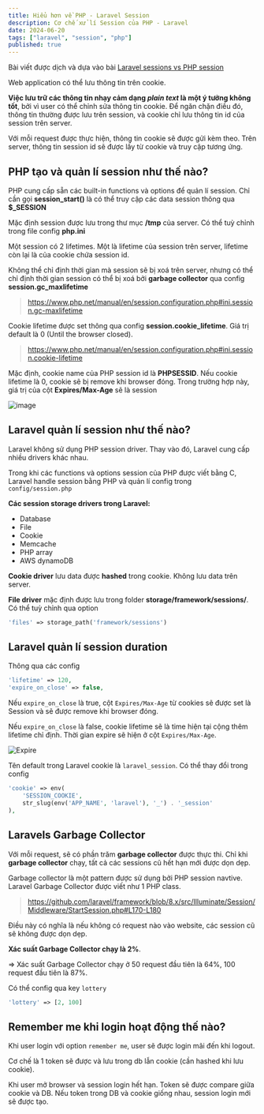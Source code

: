 ```yaml
---
title: Hiểu hơn về PHP - Laravel Session
description: Cơ chế xử lí Session của PHP - Laravel
date: 2024-06-20
tags: ["laravel", "session", "php"]
published: true
---
```


Bài viết được dịch và dựa vào bài [Laravel sessions vs PHP session](https://iwasherefirst2.medium.com/how-do-laravel-sessions-work-7b65d74a79a6)

Web application có thể lưu thông tin trên cookie.

**Việc lưu trữ các thông tin nhạy cảm dạng *plain text* là một ý tưởng không tốt**, bởi vì user có thể chỉnh sửa thông tin cookie. Để ngăn chặn điều đó, thông tin thường được lưu trên session, và cookie chỉ lưu thông tin id của session trên server. 

Với mỗi request được thực hiện, thông tin cookie sẽ được gửi kèm theo. Trên server, thông tin session id sẽ được lấy từ cookie và truy cập tương ứng. 

## PHP tạo và quản lí session như thế nào?

PHP cung cấp sẵn các built-in functions và options để quản lí session. Chỉ cần gọi **session_start()** là có thể truy cập các data session thông qua **$_SESSION**

Mặc định session được lưu trong thư mục **/tmp** của server. Có thể tuỳ chỉnh trong file config **php.ini**

Một session có 2 lifetimes. Một là lifetime của session trên server, lifetime còn lại là của cookie chứa session id.

Không thể chỉ định thời gian mà session sẽ bị xoá trên server, nhưng có thể chỉ định thời gian session có thể bị xoá bởi **garbage collector** qua config **session.gc_maxlifetime**

> https://www.php.net/manual/en/session.configuration.php#ini.session.gc-maxlifetime

Cookie lifetime được set thông qua config **session.cookie_lifetime**. Giá trị default là 0 (Until the browser closed).

> https://www.php.net/manual/en/session.configuration.php#ini.session.cookie-lifetime

Mặc định, cookie name của PHP session id là **PHPSESSID**. Nếu cookie lifetime là 0, cookie sẽ bị remove khi browser đóng. Trong trường hợp này, giá trị của cột **Expires/Max-Age** sẽ là session

![image](https://miro.medium.com/v2/resize:fit:1358/format:webp/0*KXSU0GC0gR08i-u-.png)

## Laravel quản lí session như thế nào?

Laravel không sử dụng PHP session driver. Thay vào đó, Laravel cung cấp nhiều drivers khác nhau. 

Trong khi các functions và options session của PHP được viết bằng C, Laravel handle session bằng PHP và quản lí config trong `config/session.php`

**Các session storage drivers trong Laravel:**

- Database
- File
- Cookie
- Memcache
- PHP array
- AWS dynamoDB

**Cookie driver** lưu data được **hashed** trong cookie. Không lưu data trên server. 

**File driver** mặc định được lưu trong folder **storage/framework/sessions/**. Có thể tuỳ chỉnh qua option

```php
'files' => storage_path('framework/sessions')
```

## Laravel quản lí session duration

Thông qua các config

```php
'lifetime' => 120,
'expire_on_close' => false,
```

Nếu `expire_on_close` là true, cột `Expires/Max-Age` từ cookies sẽ được set là Session và sẽ được remove khi browser đóng. 

Nếu `expire_on_close` là false, cookie lifetime sẽ là time hiện tại cộng thêm lifetime chỉ định. Thời gian expire sẽ hiện ở cột `Expires/Max-Age`.

![Expire](https://miro.medium.com/v2/resize:fit:1298/format:webp/0*rg31JIcSq3vIHJpu.png)

Tên default trong Laravel cookie là `laravel_session`. Có thể thay đổi trong config

```php
'cookie' => env(
    'SESSION_COOKIE',
    str_slug(env('APP_NAME', 'laravel'), '_') . '_session'
),
```

## Laravels Garbage Collector

Với mỗi request, sẽ có phần trăm **garbage collector** được thực thi. Chỉ khi **garbage collector** chạy, tất cả các sessions cũ hết hạn mới được dọn dẹp.

Garbage collector là một pattern được sử dụng bởi PHP session navtive.  Laravel Garbage Collector được viết như 1 PHP class.

> https://github.com/laravel/framework/blob/8.x/src/Illuminate/Session/Middleware/StartSession.php#L170-L180

Điều này có nghĩa là nếu không có request nào vào website, các session cũ sẽ không được dọn dẹp.

**Xác suất Garbage Collector chạy là 2%**. 

=> Xác suất Garbage Collector chạy ở 50 request đầu tiên là 64%, 100 request đầu tiên là 87%.

Có thể config qua key `lottery`

```php
'lottery' => [2, 100]
```

## Remember me khi login hoạt động thế nào?

Khi user login với option `remember me`, user sẽ được login mãi đến khi logout. 

Cơ chế là 1 token sẽ được và lưu trong db lẫn cookie (cần hashed khi lưu cookie).

Khi user mở browser và session login hết hạn. Token sẽ được compare giữa cookie và DB. Nếu token trong DB và cookie giống nhau, session login mới sẽ được tạo.
